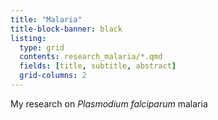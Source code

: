 ```yaml
---
title: "Malaria"
title-block-banner: black
listing:
  type: grid
  contents: research_malaria/*.qmd
  fields: [title, subtitle, abstract]
  grid-columns: 2
---
```


My research on *Plasmodium falciparum* malaria


